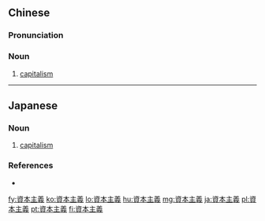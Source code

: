 {{also|资本主义}}
==Chinese==
{{zh-forms|s=资本主义|type=22}}

===Pronunciation===
{{zh-pron
|m=zīběnzhǔyì
|c=zi1 bun2 zyu2 ji6
|cat=n
}}

===Noun===
{{zh-noun}}

# [[capitalism]]

{{zh-cat|Intermediate|Politics|Economics}}

----

==Japanese==
{{ja-kanjitab|し|ほん|しゅ|ぎ|yomi=on}}

===Noun===
{{ja-noun|しほんしゅぎ|head=[[資本]][[主義]]}}

# [[capitalism]]

===References===
* {{R:Shogakukan}}

[[fy:資本主義]]
[[ko:資本主義]]
[[lo:資本主義]]
[[hu:資本主義]]
[[mg:資本主義]]
[[ja:資本主義]]
[[pl:資本主義]]
[[pt:資本主義]]
[[fi:資本主義]]
